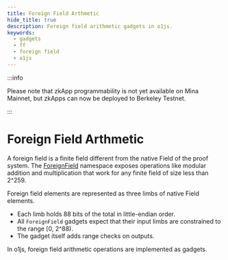 ```yaml
---
title: Foreign Field Arthmetic
hide_title: true
description: Foreign field arithmetic gadgets in o1js.
keywords:
  - gadgets
  - ff
  - foreign field
  - o1js
---
```


:::info

Please note that zkApp programmability is not yet available on Mina Mainnet, but zkApps can now be deployed to Berkeley Testnet.

:::

# Foreign Field Arthmetic

A foreign field is a finite field different from the native Field of the proof system. The [ForeignField](https://github.com/o1-labs/o1js/blob/main/src/lib/gadgets/foreign-field.ts) namespace exposes operations like modular addition and multiplication that work for any finite field of size less than 2^259. 

Foreign field elements are represented as three limbs of native Field elements.

- Each limb holds 88 bits of the total in little-endian order.
- All `ForeignField` gadgets expect that their input limbs are constrained to the range [0, 2^88).
- The gadget itself adds range checks on outputs.

In o1js, foreign field arithmetic operations are implemented as gadgets.

